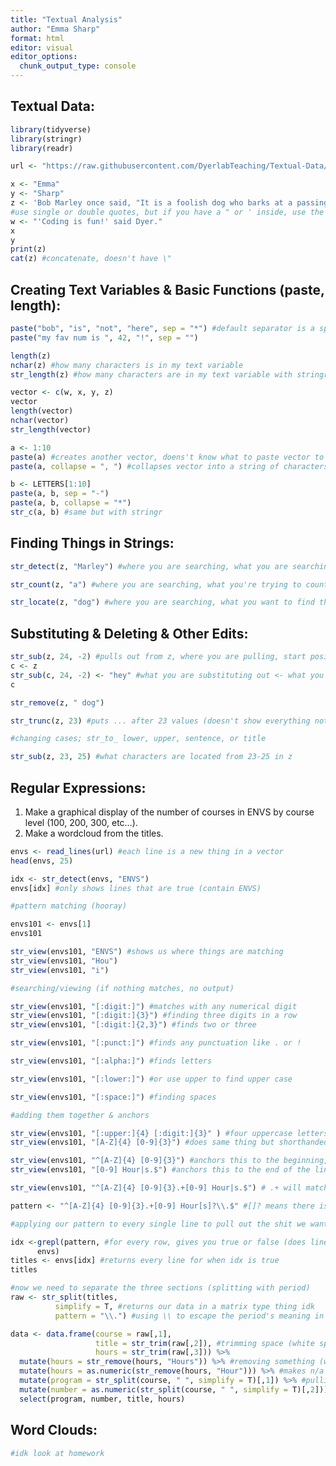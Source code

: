 ```yaml
---
title: "Textual Analysis"
author: "Emma Sharp"
format: html
editor: visual
editor_options: 
  chunk_output_type: console
---
```


## Textual Data:

```r
library(tidyverse)
library(stringr)
library(readr)

url <- "https://raw.githubusercontent.com/DyerlabTeaching/Textual-Data/refs/heads/main/data/ENVSclasses.txt?token=GHSAT0AAAAAACWO27UIA46V72P7DBZEP5EKZYZFFXQ"
```

```r
x <- "Emma"
y <- "Sharp"
z <- 'Bob Marley once said, "It is a foolish dog who barks at a passing bird."'
#use single or double quotes, but if you have a " or ' inside, use the opposite to surround it 
w <- "'Coding is fun!' said Dyer."
x
y
print(z)
cat(z) #concatenate, doesn't have \"
```

## Creating Text Variables & Basic Functions (paste, length):

```r
paste("bob", "is", "not", "here", sep = "*") #default separator is a space
paste("my fav num is ", 42, "!", sep = "")

length(z) 
nchar(z) #how many characters is in my text variable
str_length(z) #how many characters are in my text variable with stringr

vector <- c(w, x, y, z)
vector
length(vector)
nchar(vector)
str_length(vector)

a <- 1:10
paste(a) #creates another vector, doens't know what to paste vector to
paste(a, collapse = ", ") #collapses vector into a string of characters (one element)

b <- LETTERS[1:10]
paste(a, b, sep = "-")
paste(a, b, collapse = "*")
str_c(a, b) #same but with stringr
```

## Finding Things in Strings:

```r
str_detect(z, "Marley") #where you are searching, what you are searching for

str_count(z, "a") #where you are searching, what you're trying to count occurrences of

str_locate(z, "dog") #where you are searching, what you want to find the location of
```

## Substituting & Deleting & Other Edits:

```r
str_sub(z, 24, -2) #pulls out from z, where you are pulling, start position, end position (-2 means two from the end)
c <- z
str_sub(c, 24, -2) <- "hey" #what you are substituting out <- what you are putting in its place
c

str_remove(z, " dog")

str_trunc(z, 23) #puts ... after 23 values (doesn't show everything not deleting)

#changing cases; str_to_ lower, upper, sentence, or title

str_sub(z, 23, 25) #what characters are located from 23-25 in z
```

## Regular Expressions:

1.  Make a graphical display of the number of courses in ENVS by course level (100, 200, 300, etc...).
2.  Make a wordcloud from the titles.

```r
envs <- read_lines(url) #each line is a new thing in a vector
head(envs, 25)

idx <- str_detect(envs, "ENVS")
envs[idx] #only shows lines that are true (contain ENVS)

#pattern matching (hooray)

envs101 <- envs[1]
envs101

str_view(envs101, "ENVS") #shows us where things are matching
str_view(envs101, "Hou")
str_view(envs101, "i")

#searching/viewing (if nothing matches, no output)

str_view(envs101, "[:digit:]") #matches with any numerical digit 
str_view(envs101, "[:digit:]{3}") #finding three digits in a row
str_view(envs101, "[:digit:]{2,3}") #finds two or three

str_view(envs101, "[:punct:]") #finds any punctuation like . or !

str_view(envs101, "[:alpha:]") #finds letters

str_view(envs101, "[:lower:]") #or use upper to find upper case

str_view(envs101, "[:space:]") #finding spaces

#adding them together & anchors

str_view(envs101, "[:upper:]{4} [:digit:]{3}" ) #four uppercase letters followed by a space followed by three digits
str_view(envs101, "[A-Z]{4} [0-9]{3}") #does same thing but shorthanded ;p

str_view(envs101, "^[A-Z]{4} [0-9]{3}") #anchors this to the beginning, only brings back if this is at the very start of a line
str_view(envs101, "[0-9] Hour|s.$") #anchors this to the end of the line, the pipe means that the next character is optional (would bring back Hour instead of Hours)

str_view(envs101, "^[A-Z]{4} [0-9]{3}.+[0-9] Hour|s.$") # .+ will match anything

pattern <- "^[A-Z]{4} [0-9]{3}.+[0-9] Hour[s]?\\.$" #[]? means there is 0 or 1 of them, so hour is included too

#applying our pattern to every single line to pull out the shit we want (kind of like filtering)

idx <-grepl(pattern, #for every row, gives you true or false (does line match your pattern)
      envs)
titles <- envs[idx] #returns every line for when idx is true
titles

#now we need to separate the three sections (splitting with period)
raw <- str_split(titles,
          simplify = T, #returns our data in a matrix type thing idk
          pattern = "\\.") #using \\ to escape the period's meaning in stringr

data <- data.frame(course = raw[,1],
                   title = str_trim(raw[,2]), #trimming space (white space) on edges
                   hours = str_trim(raw[,3])) %>% 
  mutate(hours = str_remove(hours, "Hours")) %>% #removing something (where you are pulling from, then what your are removing?)
  mutate(hours = as.numeric(str_remove(hours, "Hour"))) %>% #makes n/a for some values because some were 1-4 credits
  mutate(program = str_split(course, " ", simplify = T)[,1]) %>% #pulling out program, where you are pulling from, what you are splitting by, makes matrix, pulling from first column
  mutate(number = as.numeric(str_split(course, " ", simplify = T)[,2])) %>% 
  select(program, number, title, hours)
```

## Word Clouds:

```r
#idk look at homework
```
